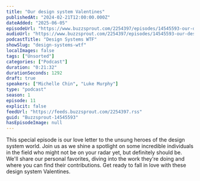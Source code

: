 ```yaml
---
title: "Our design system Valentines"
publishedAt: "2024-02-21T12:00:00.000Z"
dateAdded: "2025-06-05"
episodeUrl: "https://www.buzzsprout.com/2254397/episodes/14545593-our-design-system-valentines.mp3"
audioUrl: "https://www.buzzsprout.com/2254397/episodes/14545593-our-design-system-valentines.mp3"
podcastTitle: "Design Systems WTF"
showSlug: "design-systems-wtf"
localImages: false
tags: ["Unsorted"]
categories: ["Podcast"]
duration: "0:21:32"
durationSeconds: 1292
draft: true
speakers: ["Michelle Chin", "Luke Murphy"]
type: "podcast"
season: 1
episode: 11
explicit: false
feedUrl: "https://feeds.buzzsprout.com/2254397.rss"
guid: "Buzzsprout-14545593"
hasEpisodeImage: null
---
```

This special episode is our love letter to the unsung heroes of the design system world. Join us as we shine a spotlight on some incredible individuals in the field who might not be on your radar yet, but definitely should be. We'll share our personal favorites, diving into the work they're doing and where you can find their contributions. Get ready to fall in love with these design system Valentines.
